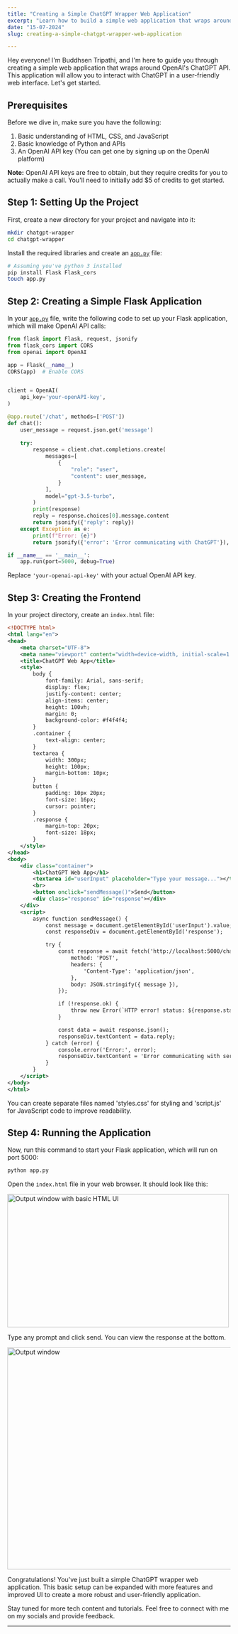 ```yaml
---
title: "Creating a Simple ChatGPT Wrapper Web Application"
excerpt: "Learn how to build a simple web application that wraps around OpenAI's ChatGPT API using Flask, HTML, CSS, and JavaScript. Step-by-step guide for integrating ChatGPT into your own custom frontend."
date: "15-07-2024" 
slug: creating-a-simple-chatgpt-wrapper-web-application

---
```


Hey everyone! I'm Buddhsen Tripathi, and I'm here to guide you through creating a simple web application that wraps around OpenAI's ChatGPT API. This application will allow you to interact with ChatGPT in a user-friendly web interface. Let's get started.

<h2 class="text-2xl font-semibold text-primary my-4" id="prerequisites">Prerequisites </h2>

Before we dive in, make sure you have the following:

1. Basic understanding of HTML, CSS, and JavaScript
2. Basic knowledge of Python and APIs
3. An OpenAI API key (You can get one by signing up on the OpenAI platform)
    

**Note:** OpenAI API keys are free to obtain, but they require credits for you to actually make a call. You'll need to initially add $5 of credits to get started.

<h2 class="text-2xl font-semibold text-primary my-4" id="step-1-setting-up-the-project">Step 1: Setting Up the Project </h2>

First, create a new directory for your project and navigate into it:

```bash
mkdir chatgpt-wrapper
cd chatgpt-wrapper
```

Install the required libraries and create an [`app.py`](http://app.py) file:

```bash
# Assuming you've python 3 installed
pip install Flask Flask_cors
touch app.py
```

<h2 class="text-2xl font-semibold text-primary my-4" id="step-2-creating-a-simple-flask-application">Step 2: Creating a Simple Flask Application </h2>

In your [`app.py`](http://app.py) file, write the following code to set up your Flask application, which will make OpenAI API calls:

```python
from flask import Flask, request, jsonify
from flask_cors import CORS
from openai import OpenAI

app = Flask(__name__)
CORS(app)  # Enable CORS


client = OpenAI(
    api_key='your-openAPI-key',
)

@app.route('/chat', methods=['POST'])
def chat():
    user_message = request.json.get('message')
    
    try:
        response = client.chat.completions.create(
            messages=[
                {
                    "role": "user",
                    "content": user_message,
                }
            ],
            model="gpt-3.5-turbo",
        )
        print(response)
        reply = response.choices[0].message.content
        return jsonify({'reply': reply})
    except Exception as e:
        print(f"Error: {e}")
        return jsonify({'error': 'Error communicating with ChatGPT'}), 500

if __name__ == '__main__':
    app.run(port=5000, debug=True)
```

Replace `'your-openai-api-key'` with your actual OpenAI API key.

<h2 class="text-2xl font-semibold text-primary my-4" id="step-3-creating-the-frontend">Step 3: Creating the Frontend </h2>

In your project directory, create an `index.html` file:

```xml
<!DOCTYPE html>
<html lang="en">
<head>
    <meta charset="UTF-8">
    <meta name="viewport" content="width=device-width, initial-scale=1.0">
    <title>ChatGPT Web App</title>
    <style>
        body {
            font-family: Arial, sans-serif;
            display: flex;
            justify-content: center;
            align-items: center;
            height: 100vh;
            margin: 0;
            background-color: #f4f4f4;
        }
        .container {
            text-align: center;
        }
        textarea {
            width: 300px;
            height: 100px;
            margin-bottom: 10px;
        }
        button {
            padding: 10px 20px;
            font-size: 16px;
            cursor: pointer;
        }
        .response {
            margin-top: 20px;
            font-size: 18px;
        }
    </style>
</head>
<body>
    <div class="container">
        <h1>ChatGPT Web App</h1>
        <textarea id="userInput" placeholder="Type your message..."></textarea>
        <br>
        <button onclick="sendMessage()">Send</button>
        <div class="response" id="response"></div>
    </div>
    <script>
        async function sendMessage() {
            const message = document.getElementById('userInput').value;
            const responseDiv = document.getElementById('response');

            try {
                const response = await fetch('http://localhost:5000/chat', {
                    method: 'POST',
                    headers: {
                        'Content-Type': 'application/json',
                    },
                    body: JSON.stringify({ message }),
                });

                if (!response.ok) {
                    throw new Error(`HTTP error! status: ${response.status}`);
                }

                const data = await response.json();
                responseDiv.textContent = data.reply;
            } catch (error) {
                console.error('Error:', error);
                responseDiv.textContent = 'Error communicating with server';
            }
        }
    </script>
</body>
</html>
```

You can create separate files named 'styles.css' for styling and 'script.js' for JavaScript code to improve readability.

<h2 class="text-2xl font-semibold text-primary my-4" id="step-4-running-the-application">Step 4: Running the Application </h2>

Now, run this command to start your Flask application, which will run on port 5000:

```python
python app.py
```

Open the `index.html` file in your web browser. It should look like this:

<img src="/blog-images/chgptap1.webp" alt="Output window with basic HTML UI" width="500" height="300" />

Type any prompt and click send. You can view the response at the bottom.

<img src="/blog-images/chgptap.webp" alt="Output window" width="750" height="500" />

Congratulations! You've just built a simple ChatGPT wrapper web application. This basic setup can be expanded with more features and improved UI to create a more robust and user-friendly application.

Stay tuned for more tech content and tutorials. Feel free to connect with me on my socials and provide feedback.

---